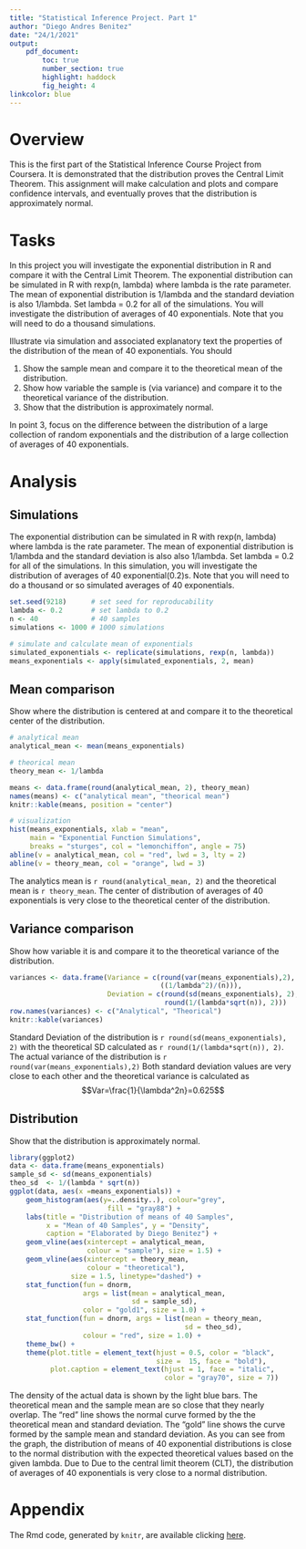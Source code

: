 ```yaml
---
title: "Statistical Inference Project. Part 1"
author: "Diego Andres Benitez"
date: "24/1/2021"
output:
    pdf_document:
        toc: true
        number_section: true
        highlight: haddock
        fig_height: 4
linkcolor: blue
---
```


# **Overview**

This is the first part of the Statistical Inference Course Project from Coursera. It is demonstrated that the distribution proves the Central Limit Theorem. This assignment will make calculation and plots and compare confidence intervals, and eventually proves that the distribution is approximately normal.

# **Tasks**

In this project you will investigate the exponential distribution in R and compare it with the Central Limit Theorem. The exponential distribution can be simulated in R with rexp(n, lambda) where lambda is the rate parameter. The mean of exponential distribution is 1/lambda and the standard deviation is also 1/lambda. Set lambda = 0.2 for all of the simulations. You will investigate the distribution of averages of 40 exponentials. Note that you will need to do a thousand simulations.

Illustrate via simulation and associated explanatory text the properties of the distribution of the mean of 40 exponentials. You should 

 1. Show the sample mean and compare it to the theoretical mean of the distribution.
 2. Show how variable the sample is (via variance) and compare it to the theoretical variance of the distribution.
 3. Show that the distribution is approximately normal.

In point 3, focus on the difference between the distribution of a large collection of random exponentials and the distribution of a large collection of averages of 40 exponentials.

# **Analysis**

## **Simulations**

The exponential distribution can be simulated in R with rexp(n, lambda) where lambda is the rate parameter. The mean of exponential distribution is 1/lambda and the standard deviation is also also 1/lambda. Set lambda = 0.2 for all of the simulations. In this simulation, you will investigate the distribution of averages of 40 exponential(0.2)s. Note that you will need to do a thousand or so simulated averages of 40 exponentials.

```r
set.seed(9218)      # set seed for reproducability
lambda <- 0.2       # set lambda to 0.2
n <- 40             # 40 samples
simulations <- 1000 # 1000 simulations

# simulate and calculate mean of exponentials
simulated_exponentials <- replicate(simulations, rexp(n, lambda))
means_exponentials <- apply(simulated_exponentials, 2, mean)    
```

## **Mean comparison**

Show where the distribution is centered at and compare it to the theoretical center of the distribution.

```r
# analytical mean
analytical_mean <- mean(means_exponentials)

# theorical mean
theory_mean <- 1/lambda

means <- data.frame(round(analytical_mean, 2), theory_mean)
names(means) <- c("analytical mean", "theorical mean")
knitr::kable(means, position = "center")
```

```r
# visualization
hist(means_exponentials, xlab = "mean", 
     main = "Exponential Function Simulations",
     breaks = "sturges", col = "lemonchiffon", angle = 75)
abline(v = analytical_mean, col = "red", lwd = 3, lty = 2)
abline(v = theory_mean, col = "orange", lwd = 3)
```

The analytics mean is `r round(analytical_mean, 2)` and the theoretical mean is `r theory_mean`. The center of distribution of averages of 40 exponentials is very close to the theoretical center of the distribution.

## **Variance comparison**

Show how variable it is and compare it to the theoretical variance of the distribution.

```r
variances <- data.frame(Variance = c(round(var(means_exponentials),2),
                                     ((1/lambda^2)/(n))), 
                        Deviation = c(round(sd(means_exponentials), 2),
                                      round(1/(lambda*sqrt(n)), 2)))
row.names(variances) <- c("Analytical", "Theorical")
knitr::kable(variances)
```

Standard Deviation of the distribution is `r round(sd(means_exponentials), 2)` with the theoretical SD calculated as `r round(1/(lambda*sqrt(n)), 2)`. The actual variance of the distribution is `r round(var(means_exponentials),2)` Both standard deviation values are very close to each other and the theoretical variance is calculated as
$$Var=\frac{1}{\lambda^2n}=0.625$$

## **Distribution**

Show that the distribution is approximately normal.

```r
library(ggplot2)
data <- data.frame(means_exponentials)
sample_sd <- sd(means_exponentials)
theo_sd  <- 1/(lambda * sqrt(n))
ggplot(data, aes(x =means_exponentials)) + 
    geom_histogram(aes(y=..density..), colour="grey",
                        fill = "gray88") + 
    labs(title = "Distribution of means of 40 Samples", 
         x = "Mean of 40 Samples", y = "Density",
         caption = "Elaborated by Diego Benitez") + 
    geom_vline(aes(xintercept = analytical_mean, 
                   colour = "sample"), size = 1.5) + 
    geom_vline(aes(xintercept = theory_mean, 
                   colour = "theoretical"), 
               size = 1.5, linetype="dashed") + 
    stat_function(fun = dnorm, 
                  args = list(mean = analytical_mean, 
                              sd = sample_sd), 
                  color = "gold1", size = 1.0) + 
    stat_function(fun = dnorm, args = list(mean = theory_mean, 
                                           sd = theo_sd), 
                  colour = "red", size = 1.0) +
    theme_bw() + 
    theme(plot.title = element_text(hjust = 0.5, color = "black", 
                                    size =  15, face = "bold"),
          plot.caption = element_text(hjust = 1, face = "italic", 
                                      color = "gray70", size = 7))
```

The density of the actual data is shown by the light blue bars. The theoretical mean and the sample mean are so close that they nearly overlap. The “red” line shows the normal curve formed by the the theoretical mean and standard deviation. The “gold” line shows the curve formed by the sample mean and standard deviation. As you can see from the graph, the distribution of means of 40 exponential distributions is close to the normal distribution with the expected theoretical values based on the given lambda. Due to Due to the central limit theorem (CLT), the distribution of averages of 40 exponentials is very close to a normal distribution.

# **Appendix**

The Rmd code, generated by `knitr`, are available clicking [here](https://github.com/mGalarnyk/datasciencecoursera/tree/master/6_%20Statistical_Inference).


